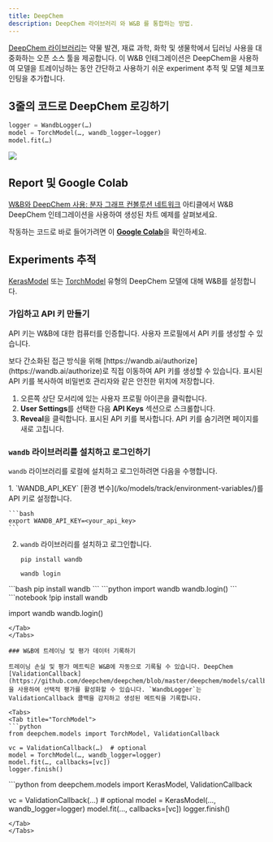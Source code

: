 ```yaml
---
title: DeepChem
description: DeepChem 라이브러리 와 W&B 를 통합하는 방법.
---
```


[DeepChem 라이브러리](https://github.com/deepchem/deepchem)는 약물 발견, 재료 과학, 화학 및 생물학에서 딥러닝 사용을 대중화하는 오픈 소스 툴을 제공합니다. 이 W&B 인테그레이션은 DeepChem을 사용하여 모델을 트레이닝하는 동안 간단하고 사용하기 쉬운 experiment 추적 및 모델 체크포인팅을 추가합니다.

## 3줄의 코드로 DeepChem 로깅하기

```python
logger = WandbLogger(…)
model = TorchModel(…, wandb_logger=logger)
model.fit(…)
```

<Frame>
    <img src="/images/integrations/cd.png"  />
</Frame>

## Report 및 Google Colab

[W&B와 DeepChem 사용: 분자 그래프 컨볼루션 네트워크](https://wandb.ai/kshen/deepchem_graphconv/reports/Using-W-B-with-DeepChem-Molecular-Graph-Convolutional-Networks--Vmlldzo4MzU5MDc?galleryTag=) 아티클에서 W&B DeepChem 인테그레이션을 사용하여 생성된 차트 예제를 살펴보세요.

작동하는 코드로 바로 들어가려면 이 [**Google Colab**](https://colab.research.google.com/github/wandb/examples/blob/master/colabs/deepchem/W%26B_x_DeepChem.ipynb)을 확인하세요.

## Experiments 추적

[KerasModel](https://deepchem.readthedocs.io/en/latest/api_reference/models.html#keras-models) 또는 [TorchModel](https://deepchem.readthedocs.io/en/latest/api_reference/models.html#pytorch-models) 유형의 DeepChem 모델에 대해 W&B를 설정합니다.

### 가입하고 API 키 만들기

API 키는 W&B에 대한 컴퓨터를 인증합니다. 사용자 프로필에서 API 키를 생성할 수 있습니다.

<Note>
보다 간소화된 접근 방식을 위해 [https://wandb.ai/authorize](https://wandb.ai/authorize)로 직접 이동하여 API 키를 생성할 수 있습니다. 표시된 API 키를 복사하여 비밀번호 관리자와 같은 안전한 위치에 저장합니다.
</Note>

1. 오른쪽 상단 모서리에 있는 사용자 프로필 아이콘을 클릭합니다.
2. **User Settings**를 선택한 다음 **API Keys** 섹션으로 스크롤합니다.
3. **Reveal**을 클릭합니다. 표시된 API 키를 복사합니다. API 키를 숨기려면 페이지를 새로 고칩니다.

### `wandb` 라이브러리를 설치하고 로그인하기

`wandb` 라이브러리를 로컬에 설치하고 로그인하려면 다음을 수행합니다.

<Tabs>
<Tab title="Command Line">
1. `WANDB_API_KEY` [환경 변수](/ko/models/track/environment-variables/)를 API 키로 설정합니다.

    ```bash
    export WANDB_API_KEY=<your_api_key>
    ```

2. `wandb` 라이브러리를 설치하고 로그인합니다.

    ```shell
    pip install wandb

    wandb login
    ```
</Tab>
<Tab title="Python">
```bash
pip install wandb
```
```python
import wandb
wandb.login()
```
</Tab>
<Tab title="Python notebook">
```notebook
!pip install wandb

import wandb
wandb.login()
```
</Tab>
</Tabs>

### W&B에 트레이닝 및 평가 데이터 기록하기

트레이닝 손실 및 평가 메트릭은 W&B에 자동으로 기록될 수 있습니다. DeepChem [ValidationCallback](https://github.com/deepchem/deepchem/blob/master/deepchem/models/callbacks.py)을 사용하여 선택적 평가를 활성화할 수 있습니다. `WandbLogger`는 ValidationCallback 콜백을 감지하고 생성된 메트릭을 기록합니다.

<Tabs>
<Tab title="TorchModel">
```python
from deepchem.models import TorchModel, ValidationCallback

vc = ValidationCallback(…)  # optional
model = TorchModel(…, wandb_logger=logger)
model.fit(…, callbacks=[vc])
logger.finish()
```
</Tab>
<Tab title="KerasModel">
```python
from deepchem.models import KerasModel, ValidationCallback

vc = ValidationCallback(…)  # optional
model = KerasModel(…, wandb_logger=logger)
model.fit(…, callbacks=[vc])
logger.finish()
```
</Tab>
</Tabs>
